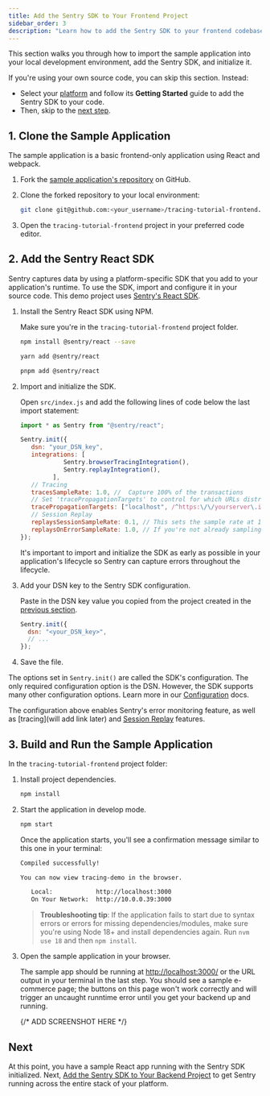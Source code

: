 ```yaml
---
title: Add the Sentry SDK to Your Frontend Project
sidebar_order: 3
description: "Learn how to add the Sentry SDK to your frontend codebase."
---
```


This section walks you through how to import the sample application into your local development environment, add the Sentry SDK, and initialize it.

If you're using your own source code, you can skip this section. Instead:

- Select your [platform](/platforms/) and follow its **Getting Started** guide to add the Sentry SDK to your code.
- Then, skip to the [next step](/product/sentry-basics/distributed-tracing/initialize-sentry-sdk-backend/).

## 1. Clone the Sample Application

The sample application is a basic frontend-only application using React and webpack.

1. Fork the [sample application's repository](https://github.com/getsentry/tracing-tutorial-frontend) on GitHub.

1. Clone the forked repository to your local environment:

   ```bash
   git clone git@github.com:<your_username>/tracing-tutorial-frontend.git
   ```

1. Open the `tracing-tutorial-frontend` project in your preferred code editor.

## 2. Add the Sentry React SDK

Sentry captures data by using a platform-specific SDK that you add to your application's runtime. To use the SDK, import and configure it in your source code. This demo project uses [Sentry's React SDK](https://github.com/getsentry/sentry-javascript/tree/develop/packages/react).

1. Install the Sentry React SDK using NPM.

   Make sure you're in the `tracing-tutorial-frontend` project folder.

   ```bash {tabTitle:npm}
   npm install @sentry/react --save
   ```

   ```bash {tabTitle:yarn}
   yarn add @sentry/react
   ```

   ```bash {tabTitle:pnpm}
   pnpm add @sentry/react
   ```

1. Import and initialize the SDK.

   Open `src/index.js` and add the following lines of code below the last import statement:

   ```javascript {filename:src/index.js}
   import * as Sentry from "@sentry/react";

   Sentry.init({
      dsn: "your_DSN_key",
      integrations: [
               Sentry.browserTracingIntegration(),
               Sentry.replayIntegration(),
            ],
      // Tracing
      tracesSampleRate: 1.0, //  Capture 100% of the transactions
      // Set 'tracePropagationTargets' to control for which URLs distributed tracing should be enabled
      tracePropagationTargets: ["localhost", /^https:\/\/yourserver\.io\/api/],
      // Session Replay
      replaysSessionSampleRate: 0.1, // This sets the sample rate at 10%. You may want to change it to 100% while in development and then sample at a lower rate in production.
      replaysOnErrorSampleRate: 1.0, // If you're not already sampling the entire session, change the sample rate to 100% when sampling sessions where errors occur.
   });
   ```

   It's important to import and initialize the SDK as early as possible in your application's lifecycle so Sentry can capture errors throughout the lifecycle.

1. Add your DSN key to the Sentry SDK configuration.

   Paste in the DSN key value you copied from the project created in the [previous section](/product/sentry-basics/distributed-tracing/create-new-project/).

   ```javascript {filename:src/index.js}
   Sentry.init({
     dsn: "<your_DSN_key>",
     // ...
   });
   ```

1. Save the file.

The options set in `Sentry.init()` are called the SDK's configuration. The only required configuration option is the DSN. However, the SDK supports many other configuration options. Learn more in our [Configuration](/platforms/javascript/guides/react/configuration/) docs.

The configuration above enables Sentry's error monitoring feature, as well as [tracing](will add link later) and [Session Replay](/platforms/javascript/guides/react/session-replay) features.

## 3. Build and Run the Sample Application

In the `tracing-tutorial-frontend` project folder:

1. Install project dependencies.

   ```bash
   npm install
   ```

1. Start the application in develop mode.

   ```bash
   npm start
   ```

   Once the application starts, you'll see a confirmation message similar to this one in your terminal:

   ```bash
   Compiled successfully!

   You can now view tracing-demo in the browser.

      Local:            http://localhost:3000
      On Your Network:  http://10.0.0.39:3000
   ```

   > **Troubleshooting tip**: If the application fails to start due to syntax errors or errors for missing dependencies/modules, make sure you're using Node 18+ and install dependencies again. Run `nvm use 18` and then `npm install`.

1. Open the sample application in your browser.

   The sample app should be running at [http://localhost:3000/](http://localhost:3000/) or the URL output in your terminal in the last step. You should see a sample e-commerce page; the buttons on this page won't work correctly and will trigger an uncaught runntime error until you get your backend up and running.

   {/* ADD SCREENSHOT HERE */}


## Next

At this point, you have a sample React app running with the Sentry SDK initialized. Next, [Add the Sentry SDK to Your Backend Project](/product/sentry-basics/distributed-tracing/initialize-sentry-sdk-backend/) to get Sentry running across the entire stack of your platform.
